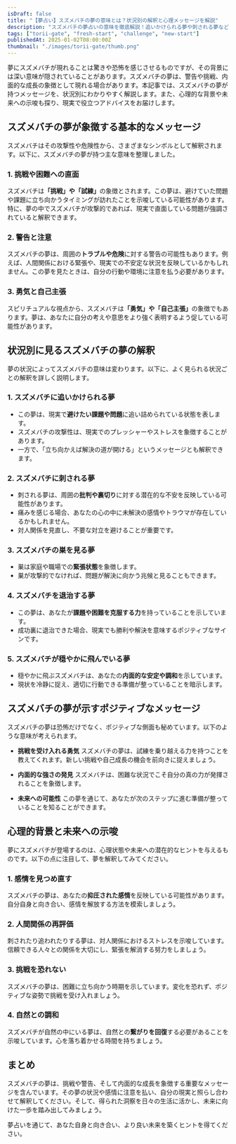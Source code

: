 ```yaml
---
isDraft: false
title: "【夢占い】スズメバチの夢の意味とは？状況別の解釈と心理メッセージを解説"
description: "スズメバチの夢占いの意味を徹底解説！追いかけられる夢や刺される夢など、心理状態や未来への暗示を読み解き、現実の生活へのヒントをお届けします。"
tags: ["torii-gate", "fresh-start", "challenge", "new-start"]
publishedAt: 2025-01-02T08:00:00Z
thumbnail: "./images/torii-gate/thumb.png"
---
```


夢にスズメバチが現れることは驚きや恐怖を感じさせるものですが、その背景には深い意味が隠されていることがあります。スズメバチの夢は、警告や挑戦、内面的な成長の象徴として現れる場合があります。本記事では、スズメバチの夢が持つメッセージを、状況別にわかりやすく解説します。また、心理的な背景や未来への示唆も探り、現実で役立つアドバイスをお届けします。

<TableOfContents />

<AdUnit />

## スズメバチの夢が象徴する基本的なメッセージ

スズメバチはその攻撃性や危険性から、さまざまなシンボルとして解釈されます。以下に、スズメバチの夢が持つ主な意味を整理しました。

### 1. 挑戦や困難への直面

スズメバチは<strong>「挑戦」や「試練」</strong>の象徴とされます。この夢は、避けていた問題や課題に立ち向かうタイミングが訪れたことを示唆している可能性があります。特に、夢の中でスズメバチが攻撃的であれば、現実で直面している問題が強調されていると解釈できます。

### 2. 警告と注意

スズメバチの夢は、周囲の<strong>トラブルや危険</strong>に対する警告の可能性もあります。例えば、人間関係における緊張や、現実での不安定な状況を反映しているかもしれません。この夢を見たときは、自分の行動や環境に注意を払う必要があります。

### 3. 勇気と自己主張

スピリチュアルな視点から、スズメバチは<strong>「勇気」や「自己主張」</strong>の象徴でもあります。夢は、あなたに自分の考えや意思をより強く表明するよう促している可能性があります。

<AdUnit />

## 状況別に見るスズメバチの夢の解釈

夢の状況によってスズメバチの意味は変わります。以下に、よく見られる状況ごとの解釈を詳しく説明します。

### 1. スズメバチに追いかけられる夢

- この夢は、現実で<strong>避けたい課題や問題</strong>に追い詰められている状態を表します。
- スズメバチの攻撃性は、現実でのプレッシャーやストレスを象徴することがあります。
- 一方で、「立ち向かえば解決の道が開ける」というメッセージとも解釈できます。

### 2. スズメバチに刺される夢

- 刺される夢は、周囲の<strong>批判や裏切り</strong>に対する潜在的な不安を反映している可能性があります。
- 痛みを感じる場合、あなたの心の中に未解決の感情やトラウマが存在しているかもしれません。
- 対人関係を見直し、不要な対立を避けることが重要です。

### 3. スズメバチの巣を見る夢

- 巣は家庭や職場での<strong>緊張状態</strong>を象徴します。
- 巣が攻撃的でなければ、問題が解決に向かう兆候と見ることもできます。

### 4. スズメバチを退治する夢

- この夢は、あなたが<strong>課題や困難を克服する力</strong>を持っていることを示しています。
- 成功裏に退治できた場合、現実でも勝利や解決を意味するポジティブなサインです。

### 5. スズメバチが穏やかに飛んでいる夢

- 穏やかに飛ぶスズメバチは、あなたの<strong>内面的な安定や調和</strong>を示しています。
- 現状を冷静に捉え、適切に行動できる準備が整っていることを暗示します。

<AdUnit />

## スズメバチの夢が示すポジティブなメッセージ

スズメバチの夢は恐怖だけでなく、ポジティブな側面も秘めています。以下のような意味が考えられます。

- <strong>挑戦を受け入れる勇気</strong>
  スズメバチの夢は、試練を乗り越える力を持つことを教えてくれます。新しい挑戦や自己成長の機会を前向きに捉えましょう。

- <strong>内面的な強さの発見</strong>
  スズメバチは、困難な状況でこそ自分の真の力が発揮されることを象徴します。

- <strong>未来への可能性</strong>
  この夢を通じて、あなたが次のステップに進む準備が整っていることを知ることができます。

<AdUnit />

## 心理的背景と未来への示唆

夢にスズメバチが登場するのは、心理状態や未来への潜在的なヒントを与えるものです。以下の点に注目して、夢を解釈してみてください。

### 1. 感情を見つめ直す

スズメバチの夢は、あなたの<strong>抑圧された感情</strong>を反映している可能性があります。自分自身と向き合い、感情を解放する方法を模索しましょう。

### 2. 人間関係の再評価

刺されたり追われたりする夢は、対人関係におけるストレスを示唆しています。信頼できる人々との関係を大切にし、緊張を解消する努力をしましょう。

### 3. 挑戦を恐れない

スズメバチの夢は、困難に立ち向かう時期を示しています。変化を恐れず、ポジティブな姿勢で挑戦を受け入れましょう。

### 4. 自然との調和

スズメバチが自然の中にいる夢は、自然との<strong>繋がりを回復</strong>する必要があることを示唆しています。心を落ち着かせる時間を持ちましょう。

<AdUnit />

## まとめ

スズメバチの夢は、挑戦や警告、そして内面的な成長を象徴する重要なメッセージを含んでいます。その夢の状況や感情に注意を払い、自分の現実と照らし合わせて解釈してください。そして、得られた洞察を日々の生活に活かし、未来に向けた一歩を踏み出してみましょう。

夢占いを通じて、あなた自身と向き合い、より良い未来を築くヒントを得てください。
